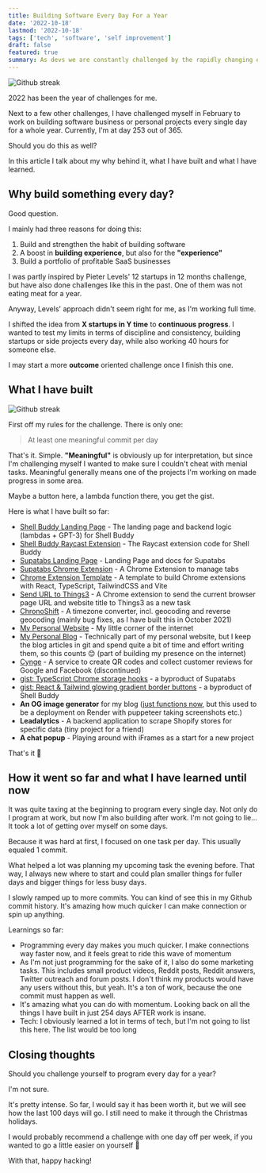 ```yaml
---
title: Building Software Every Day For a Year
date: '2022-10-18'
lastmod: '2022-10-18'
tags: ['tech', 'software', 'self improvement']
draft: false
featured: true
summary: As devs we are constantly challenged by the rapidly changing environment. Here are four habits that will help you become the best developer you can be.
---
```


<Image
  alt="Github streak"
  src="/static/img/blog/github_streak.jpg"
  className="h-auto w-full"
/>

2022 has been the year of challenges for me.

Next to a few other challenges, I have challenged myself in February to work on building software business or personal
projects every single day for a whole year. Currently, I'm at day 253 out of 365.

Should you do this as well?

In this article I talk about my why behind it, what I have built and what I have learned.

## Why build something every day?

Good question.

I mainly had three reasons for doing this:
1. Build and strengthen the habit of building software
2. A boost in **building experience**, but also for the **"experience"**
3. Build a portfolio of profitable SaaS businesses

I was partly inspired by Pieter Levels' 12 startups in 12 months challenge, but have also done challenges like this in
the past. One of them was not eating meat for a year.

Anyway, Levels' approach didn't seem right for me, as I'm working full time.

I shifted the idea from **X startups in Y time** to **continuous progress**. I wanted to test my limits in terms of
discipline and consistency, building startups or side projects every day, while also working 40 hours for someone else.

I may start a more **outcome** oriented challenge once I finish this one.

## What I have built

<Image
  alt="Github streak"
  src="/static/img/blog/barney_one_rule.jpg"
  className="h-auto w-full"
/>

First off my rules for the challenge. There is only one:

> At least one meaningful commit per day

That's it. Simple. **"Meaningful"** is obviously up for interpretation, but since I'm challenging myself I wanted to make
sure I couldn't cheat with menial tasks. Meaningful generally means one of the projects I'm working on made progress in
some area.

Maybe a button here, a lambda function there, you get the gist.

Here is what I have built so far:

- [Shell Buddy Landing Page](https://getshellbuddy.com/) - The landing page and backend logic (lambdas + GPT-3) for
Shell Buddy
- [Shell Buddy Raycast Extension](https://github.com/raycast/extensions/tree/main/extensions/shell-buddy) - The Raycast
extension code for Shell Buddy
- [Supatabs Landing Page](https://supatabs.com) - Landing Page and docs for Supatabs
- [Supatabs Chrome Extension](https://chrome.google.com/webstore/detail/supatabs/icbcnjlaegndjabnjbaeihnnmidbfigk) - A Chrome Extension to manage tabs
- [Chrome Extension Template](https://github.com/JohnBra/vite-web-extension) - A template to build Chrome extensions
with React, TypeScript, TailwindCSS and Vite
- [Send URL to Things3](https://github.com/JohnBra/url-to-things) - A Chrome extension to send the current browser page
URL and website title to Things3 as a new task
- [ChronoShift](https://chronoshift.io) - A timezone converter, incl. geocoding and reverse geocoding (mainly bug fixes,
as I have built this in October 2021)
- [My Personal Website](https://jebraat.com) - My little corner of the internet
- [My Personal Blog](https://jebraat.com/blog) - Technically part of my personal website, but I keep the blog articles
in git and spend quite a bit of time and effort writing them, so this counts 😊 (part of building my presence on the internet)
- [Cynge](https://cynge.co.nz) - A service to create QR codes and collect customer reviews for Google and Facebook
(discontinued)
- [gist: TypeScript Chrome storage hooks](https://gist.github.com/JohnBra/c81451ea7bc9e77f8021beb4f198ab96) - a byproduct of Supatabs
- [gist: React & Tailwind glowing gradient border buttons](https://gist.github.com/JohnBra/79640695b48ada9653359b9adc83d8cc) - a byproduct of Shell Buddy
- **An OG image generator** for my blog ([just functions now](https://vercel.com/docs/concepts/functions/edge-functions/og-image-generation),
but this used to be a deployment on Render with puppeteer taking screenshots etc.)
- **Leadalytics** - A backend application to scrape Shopify stores for specific data (tiny project for a friend)
- **A chat popup** - Playing around with iFrames as a start for a new project

That's it 🚀

## How it went so far and what I have learned until now

It was quite taxing at the beginning to program every single day. Not only do I program at work, but now I'm also
building after work. I'm not going to lie... It took a lot of getting over myself on some days.

Because it was hard at first, I focused on one task per day. This usually equaled 1 commit.

What helped a lot was planning my upcoming task the evening before. That way, I always new where to start and could plan
smaller things for fuller days and bigger things for less busy days.

I slowly ramped up to more commits. You can kind of see this in my Github commit history. It's amazing how much quicker
I can make connection or spin up anything.

Learnings so far:
- Programming every day makes you much quicker. I make connections way faster now, and it feels great to ride this wave
of momentum
- As I'm not just programming for the sake of it, I also do some marketing tasks. This includes small product videos,
Reddit posts, Reddit answers, Twitter outreach and forum posts. I don't think my products would have any users without
this, but yeah. It's a ton of work, because the one commit must happen as well.
- It's amazing what you can do with momentum. Looking back on all the things I have built in just 254 days AFTER work
is insane.
- Tech: I obviously learned a lot in terms of tech, but I'm not going to list this here. The list would be too long

## Closing thoughts

Should you challenge yourself to program every day for a year?

I'm not sure.

It's pretty intense. So far, I would say it has been worth it, but we will see how the last 100 days will go. I still
need to make it through the Christmas holidays.

I would probably recommend a challenge with one day off per week, if you wanted to go a little easier on yourself 🙂

With that, happy hacking!